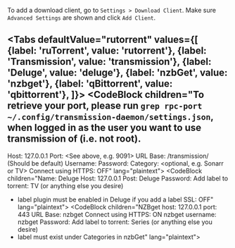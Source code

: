 
To add a download client, go to `Settings > Download Client`. Make sure `Advanced Settings` are shown and click `Add Client`.


<Tabs
  defaultValue="rutorrent"
  values={[
    {label: 'ruTorrent', value: 'rutorrent'},
    {label: 'Transmission', value: 'transmission'},
    {label: 'Deluge', value: 'deluge'},
    {label: 'nzbGet', value: 'nzbget'},
    {label: 'qBittorrent', value: 'qbittorrent'},
  ]}>
  <TabItem value="rutorrent"><CodeBlock children="Name: rTorrent
rTorrent host: 127.0.0.1
Port: 443
URL Path: /rutorrent/plugins/httprpc/action.php
Use SSL: ON
Username: <your username>
Password: <your password>
Add label to torrent: TV (or anything else you desire)
Optional - Downloaded files location: <custom directory>" lang="plaintext"></CodeBlock></TabItem>
  <TabItem value="transmission"><CodeBlock children="To retrieve your port, please run `grep rpc-port ~/.config/transmission-daemon/settings.json`,
when logged in as the user you want to use transmission of (i.e. not root).
----------
Host: 127.0.0.1
Port: <See above, e.g. 9091>
URL Base: /transmission/ (Should be default)
Username: <your username>
Password: <your password>
Category: <optional, e.g. Sonarr or TV>
Connect using HTTPS: OFF" lang="plaintext"></CodeBlock></TabItem>
  <TabItem value="deluge"><CodeBlock children="Name: Deluge
Host: 127.0.0.1
Post: <deluge web port>
Deluge Password: <your password>
Add label to torrent: TV (or anything else you desire)
* label plugin must be enabled in Deluge if you add a label
SSL: OFF" lang="plaintext"></CodeBlock></TabItem>
  <TabItem value="nzbget"><CodeBlock children="NZBget host: 127.0.0.1
port: 443
URL Base: nzbget
Connect using HTTPS: ON
nzbget username: <your username>
nzbget Password: <your password>
Add label to torrent: Series (or anything else you desire)
* label must exist under Categories in nzbGet" lang="plaintext"></CodeBlock></TabItem>
  <TabItem value="qbittorrent"><CodeBlock children="Name: qBittorrent
Host: 127.0.0.1
Post: <qbittorrent web port>
Username: <your username>
Password: <your password>
Category: TV (or anything else you desire)
SSL: OFF" lang="plaintext"></CodeBlock></TabItem>
</Tabs>
